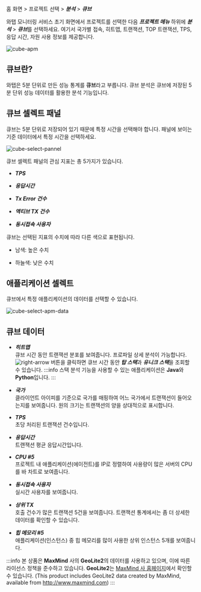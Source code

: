 홈 화면 > 프로젝트 선택 > ***분석*** > ***큐브***

와탭 모니터링 서비스 초기 화면에서 프로젝트를 선택한 다음 ***프로젝트 메뉴*** 하위에 ***분석*** > ***큐브***를 선택하세요. 여기서 국가별 접속, 히트맵, 트랜잭션, TOP 트랜잭션, TPS, 응답 시간, 자원 사용 정보를 제공합니다.

![cube-apm](https://img.whatap.io/media/images/Screenshot_2020-12-15_W_JAVA_DEMO_5490_-_Application_Monitoring19.png)

## 큐브란?

와탭은 5분 단위로 만든 성능 통계를 **큐브**라고 부릅니다. 큐브 분석은 큐브에 저장된 5분 단위 성능 데이터를 활용한 분석 기능입니다.

## 큐브 셀렉트 패널

큐브는 5분 단위로 저장되어 있기 때문에 특정 시간을 선택해야 합니다. 패널에 보이는 기준 데이터에서 특정 시간을 선택하세요.

<div style={{textAlign: 'center'}}>

![cube-select-pannel](https://img.whatap.io/media/images/cube.png)

</div>

큐브 셀렉트 패널의 관심 지표는 총 5가지가 있습니다.

* ***TPS***

* ***응답시간***

* ***Tx Error 건수***

* ***액티브 TX 건수***

* ***동시접속 사용자***

큐브는 선택된 지표의 수치에 따라 다른 색으로 표현됩니다.

* <span class='highfg'>남색</span>: <span class='highfg'>높은 수치</span>

* <span class='lowfg'>하늘색</span>: <span class='lowfg'>낮은 수치</span>

## 애플리케이션 셀렉트

큐브에서 특정 애플리케이션의 데이터를 선택할 수 있습니다.

![cube-select-apm-data](https://img.whatap.io/media/images/Screenshot_2020-12-15_W_JAVA_DEMO_5490_-_Application_Monitoring21.png)

## 큐브 데이터

* ***히트맵***<br/>
  큐브 시간 동안 트랜잭션 분포를 보여줍니다. 프로파일 상세 분석이 가능합니다. 
  ![right-arrow](/img/right-arrow.svg) 버튼을 클릭하면 큐브 시간 동안 ***탑 스택***과 ***유니크 스택***을 조회할 수 있습니다.
:::info
스택 분석 기능을 사용할 수 있는 애플리케이션은 **Java**와 **Python**입니다. 
:::

* ***국가***<br/>
  클라이언트 아이피를 기준으로 국가를 매핑하여 어느 국가에서 트랜잭션이 들어오는지를 보여줍니다. 원의 크기는 트랜잭션의 양을 상대적으로 표시합니다.

* ***TPS***<br/>
  초당 처리된 트랜잭션 건수입니다.

* ***응답시간***<br/>
  트랜잭션 평균 응답시간입니다.

* ***CPU #5***<br/>
  프로젝트 내 애플리케이션(에이전트)를 IP로 정렬하여 사용량이 많은 서버의 CPU를 바 차트로 보여줍니다.

* ***동시접속 사용자***<br/>
  실시간 사용자를 보여줍니다.

* ***상위 TX***<br/>
  호출 건수가 많은 트랜잭션 5건을 보여줍니다. 트랜잭션 통계에서는 좀 더 상세한 데이터를 확인할 수 있습니다.

* ***힙 메모리 #5***<br/>
  애플리케이션(인스턴스) 중 힙 메모리를 많이 사용한 상위 인스턴스 5개를 보여줍니다.

:::info
본 상품은 **MaxMind** 사의 **GeoLite2**의 데이터를 사용하고 있으며, 이에 따른 라이선스 정책을 준수하고 있습니다. **GeoLite2**는 [MaxMind 사 홈페이지](http://www.maxmind.com)에서 확인할 수 있습니다. (This product includes GeoLite2 data created by MaxMind, available from http://www.maxmind.com)
:::